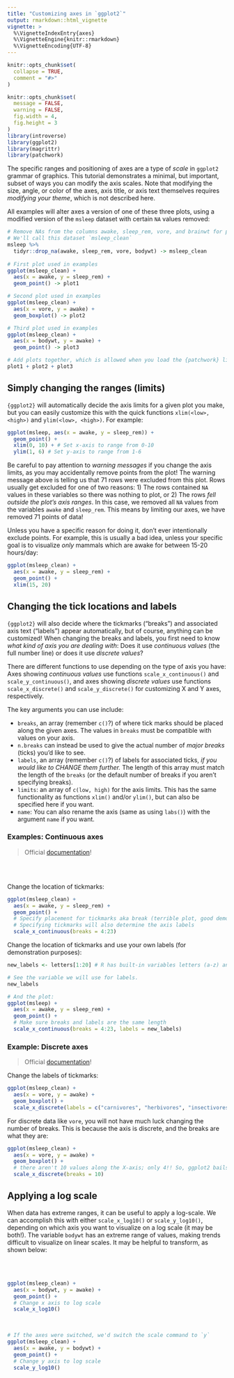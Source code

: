 ```yaml
---
title: "Customizing axes in `ggplot2`"
output: rmarkdown::html_vignette
vignette: >
  %\VignetteIndexEntry{axes}
  %\VignetteEngine{knitr::rmarkdown}
  %\VignetteEncoding{UTF-8}
---
```


```r
knitr::opts_chunk$set(
  collapse = TRUE,
  comment = "#>"
)
```

```r
knitr::opts_chunk$set(
  message = FALSE,
  warning = FALSE,
  fig.width = 4,
  fig.height = 3
)
library(introverse)
library(ggplot2)
library(magrittr)
library(patchwork)
```

The specific ranges and positioning of axes are a type of *scale* in `ggplot2` grammar of graphics. This tutorial demonstrates a minimal, but important, subset of ways you can modify the axis scales. Note that modifying the size, angle, or color of the axes, axis title, or axis text themselves requires _modifying your theme_, which is not described here. 


All examples will alter axes a version of one of these three plots, using a modified version of the `msleep` dataset with certain `NA` values removed:

```r
# Remove NAs from the columns awake, sleep_rem, vore, and brainwt for plotting demonstration
# We'll call this dataset `msleep_clean`
msleep %>%
  tidyr::drop_na(awake, sleep_rem, vore, bodywt) -> msleep_clean
  
# First plot used in examples
ggplot(msleep_clean) + 
  aes(x = awake, y = sleep_rem) + 
  geom_point() -> plot1

# Second plot used in examples
ggplot(msleep_clean) + 
  aes(x = vore, y = awake) + 
  geom_boxplot() -> plot2

# Third plot used in examples
ggplot(msleep_clean) + 
  aes(x = bodywt, y = awake) + 
  geom_point() -> plot3

# Add plots together, which is allowed when you load the {patchwork} library
plot1 + plot2 + plot3
```

## Simply changing the ranges (limits)

`{ggplot2}` will automatically decide the axis limits for a given plot you make, but you can easily customize this with the quick functions `xlim(<low>, <high>)` and `ylim(<low>, <high>)`. For example:

```r
ggplot(msleep, aes(x = awake, y = sleep_rem)) + 
  geom_point() +
  xlim(0, 10) + # Set x-axis to range from 0-10
  ylim(1, 6) # Set y-axis to range from 1-6
```

Be careful to pay attention to *warning messages* if you change the axis limits, as you may accidentally remove points from the plot! The warning message above is telling us that 71 rows were excluded from this plot. Rows usually get excluded for one of two reasons: 1) The rows contained `NA` values in these variables so there was nothing to plot, or 2) The rows _fell outside the plot's axis ranges_. In this case, we removed all `NA` values from the variables `awake` and `sleep_rem`. This means by limiting our axes, we have removed 71 points of data! 

Unless you have a specific reason for doing it, don't ever intentionally exclude points. For example, this is usually a bad idea, unless your specific goal is to visualize _only_ mammals which are awake for between 15-20 hours/day:

```r
ggplot(msleep_clean) +
  aes(x = awake, y = sleep_rem) + 
  geom_point() +
  xlim(15, 20)
```



## Changing the tick locations and labels 

`{ggplot2}` will also decide where the tickmarks ("breaks") and associated axis text ("labels") appear automatically, but of course, anything can be customized! When changing the breaks and labels, you first need to know *what kind of axis you are dealing with*: Does it use *continuous values* (the full number line) or does it use *discrete values*?

There are different functions to use depending on the type of axis you have: Axes showing *continuous values* use functions `scale_x_continuous()` and `scale_y_continuous()`, and axes showing *discrete values* use functions `scale_x_discrete()` and `scale_y_discrete()` for customizing X and Y axes, respectively. 

The key arguments you can use include:

+ `breaks`, an array (remember `c()`?) of where tick marks should be placed along the given axes. The values in `breaks` must be compatible with values on your axis.
+ `n.breaks` can instead be used to give the actual number of *major breaks* (ticks) you'd like to see. 
+ `labels`, an array (remember `c()`?) of labels for associated ticks, *if you would like to CHANGE them further.* The length of this array must match the length of the `breaks` (or the default number of breaks if you aren't specifying breaks).
+ `limits`: an array of `c(low, high)` for the axis limits. This has the same functionality as functions `xlim()` and/or `ylim()`, but can also be specified here if you want.
+ `name`: You can also rename the axis (same as using `labs()`) with the argument `name` if you want.

### Examples: Continuous axes

> Official [documentation](https://ggplot2.tidyverse.org/reference/scale_continuous.html)!

<br><br>

Change the location of tickmarks:
```r
ggplot(msleep_clean) +
  aes(x = awake, y = sleep_rem) + 
  geom_point() +
  # Specify placement for tickmarks aka break (terrible plot, good demo!)
  # Specifying tickmarks will also determine the axis labels
  scale_x_continuous(breaks = 4:23)
```

Change the location of tickmarks and use your own labels (for demonstration purposes):
```r
new_labels <- letters[1:20] # R has built-in variables letters (a-z) and LETTERS (A-Z). This line says, "take the 1st-20th value in letters and save to a variable called `new_labels`". 

# See the variable we will use for labels. 
new_labels

# And the plot:
ggplot(msleep) +
  aes(x = awake, y = sleep_rem) + 
  geom_point() + 
  # Make sure breaks and labels are the same length
  scale_x_continuous(breaks = 4:23, labels = new_labels)
```




### Example: Discrete axes

> Official [documentation](https://ggplot2.tidyverse.org/reference/scale_discrete.html)!


Change the labels of tickmarks:
```r
ggplot(msleep_clean) + 
  aes(x = vore, y = awake) + 
  geom_boxplot() +
  scale_x_discrete(labels = c("carnivores", "herbivores", "insectivores", "omnivores"))
```

For discrete data like `vore`, you will not have much luck changing the number of breaks. This is because the axis is discrete, and the breaks are what they are:
```r
ggplot(msleep_clean) + 
  aes(x = vore, y = awake) + 
  geom_boxplot() + 
  # there aren't 10 values along the X-axis; only 4!! So, ggplot2 bails.
  scale_x_discrete(breaks = 10)
```

## Applying a log scale

When data has extreme ranges, it can be useful to apply a log-scale. We can accomplish this with either `scale_x_log10()` or `scale_y_log10()`, depending on which axis you want to visualize on a log scale (it may be both!). The variable `bodywt` has an extreme range of values, making trends difficult to visualize on linear scales. It may be helpful to transform, as shown below:

<br><br>

```r
ggplot(msleep_clean) +
  aes(x = bodywt, y = awake) + 
  geom_point() +
  # Change x axis to log scale
  scale_x_log10()
```

<br>

```r
# If the axes were switched, we'd switch the scale command to `y`
ggplot(msleep_clean) +
  aes(x = awake, y = bodywt) + 
  geom_point() +
  # Change y axis to log scale
  scale_y_log10()
```

<br>